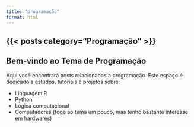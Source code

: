 ```yaml
---
title: "programação"
format: html
---
```

{{< posts category="Programação" >}}
---

## Bem-vindo ao Tema de Programação

Aqui você encontrará posts relacionados a programação. Este espaço é dedicado a estudos, tutoriais e projetos sobre:

-   Linguagem R
-   Python
-   Lógica computacional
-   Computadores (foge ao tema um pouco, mas tenho bastante interesse em hardwares)
